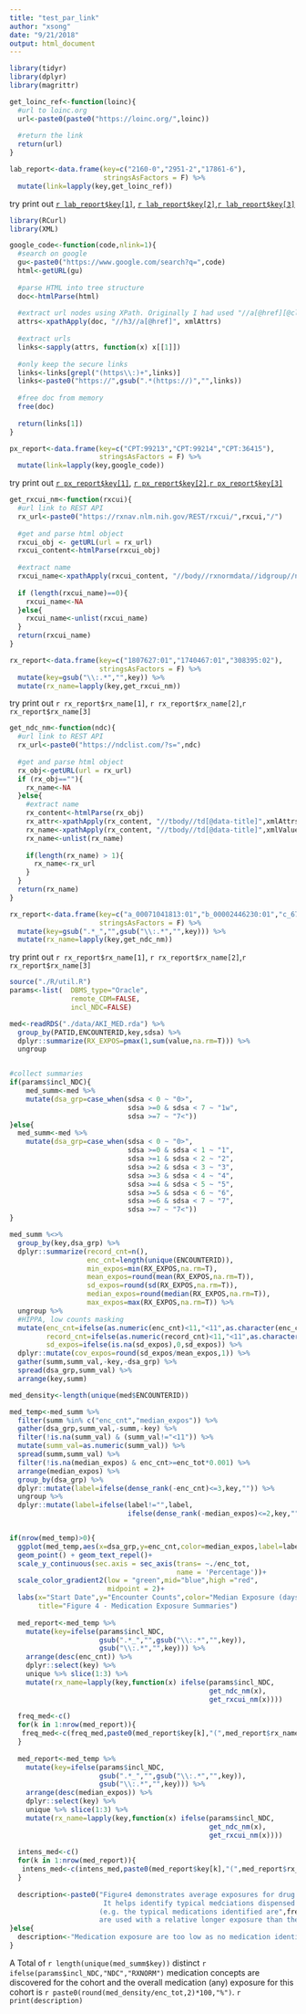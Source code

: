 ```yaml
---
title: "test_par_link"
author: "xsong"
date: "9/21/2018"
output: html_document
---
```



```r
library(tidyr)
library(dplyr)
library(magrittr)

get_loinc_ref<-function(loinc){
  #url to loinc.org 
  url<-paste0(paste0("https://loinc.org/",loinc))
  
  #return the link
  return(url)
}

lab_report<-data.frame(key=c("2160-0","2951-2","17861-6"),
                       stringsAsFactors = F) %>%
  mutate(link=lapply(key,get_loinc_ref))
```

try print out [`r lab_report$key[1]`], [`r lab_report$key[2]`],[`r lab_report$key[3]`]

[`r lab_report$key[1]`]: `r lab_report$link[1]`
[`r lab_report$key[2]`]: `r lab_report$link[2]`
[`r lab_report$key[3]`]: `r lab_report$link[3]`


```r
library(RCurl)
library(XML)

google_code<-function(code,nlink=1){
  #search on google
  gu<-paste0("https://www.google.com/search?q=",code)
  html<-getURL(gu)
  
  #parse HTML into tree structure
  doc<-htmlParse(html)
  
  #extract url nodes using XPath. Originally I had used "//a[@href][@class='l']" until the google code change.
  attrs<-xpathApply(doc, "//h3//a[@href]", xmlAttrs)
  
  #extract urls
  links<-sapply(attrs, function(x) x[[1]])
  
  #only keep the secure links
  links<-links[grepl("(https\\:)+",links)]
  links<-paste0("https://",gsub(".*(https://)","",links))
  
  #free doc from memory
  free(doc)
  
  return(links[1])
}

px_report<-data.frame(key=c("CPT:99213","CPT:99214","CPT:36415"),
                      stringsAsFactors = F) %>%
  mutate(link=lapply(key,google_code))

```

try print out [`r px_report$key[1]`], [`r px_report$key[2]`],[`r px_report$key[3]`]

[`r px_report$key[1]`]: `r px_report$link[1]`
[`r px_report$key[2]`]: `r px_report$link[2]`
[`r px_report$key[3]`]: `r px_report$link[3]`



```r
get_rxcui_nm<-function(rxcui){
  #url link to REST API
  rx_url<-paste0("https://rxnav.nlm.nih.gov/REST/rxcui/",rxcui,"/")
  
  #get and parse html object
  rxcui_obj <- getURL(url = rx_url)
  rxcui_content<-htmlParse(rxcui_obj)
  
  #extract name
  rxcui_name<-xpathApply(rxcui_content, "//body//rxnormdata//idgroup//name", xmlValue)
  
  if (length(rxcui_name)==0){
    rxcui_name<-NA
  }else{
    rxcui_name<-unlist(rxcui_name)
  }
  return(rxcui_name)
}

rx_report<-data.frame(key=c("1807627:01","1740467:01","308395:02"),
                      stringsAsFactors = F) %>%
  mutate(key=gsub("\\:.*","",key)) %>%
  mutate(rx_name=lapply(key,get_rxcui_nm))

```

try print out `r rx_report$rx_name[1]`, `r rx_report$rx_name[2]`,`r rx_report$rx_name[3]`


```r
get_ndc_nm<-function(ndc){
  #url link to REST API
  rx_url<-paste0("https://ndclist.com/?s=",ndc)
  
  #get and parse html object
  rx_obj<-getURL(url = rx_url)
  if (rx_obj==""){
    rx_name<-NA
  }else{
    #extract name
    rx_content<-htmlParse(rx_obj)
    rx_attr<-xpathApply(rx_content, "//tbody//td[@data-title]",xmlAttrs)
    rx_name<-xpathApply(rx_content, "//tbody//td[@data-title]",xmlValue)[which(rx_attr=="Proprietary Name")]
    rx_name<-unlist(rx_name)
    
    if(length(rx_name) > 1){
      rx_name<-rx_url
    }
  }
  return(rx_name)
}

rx_report<-data.frame(key=c("a_00071041813:01","b_00002446230:01","c_67877022310:02"),
                      stringsAsFactors = F) %>%
  mutate(key=gsub(".*_","",gsub("\\:.*","",key))) %>%
  mutate(rx_name=lapply(key,get_ndc_nm))

```

try print out `r rx_report$rx_name[1]`, `r rx_report$rx_name[2]`,`r rx_report$rx_name[3]`


```r
source("./R/util.R")
params<-list(  DBMS_type="Oracle",
               remote_CDM=FALSE,
               incl_NDC=FALSE)

med<-readRDS("./data/AKI_MED.rda") %>%
  group_by(PATID,ENCOUNTERID,key,sdsa) %>%
  dplyr::summarize(RX_EXPOS=pmax(1,sum(value,na.rm=T))) %>%
  ungroup


#collect summaries
if(params$incl_NDC){
    med_summ<-med %>%
    mutate(dsa_grp=case_when(sdsa < 0 ~ "0>",
                             sdsa >=0 & sdsa < 7 ~ "1w",
                             sdsa >=7 ~ "7<")) 
}else{
  med_summ<-med %>%
    mutate(dsa_grp=case_when(sdsa < 0 ~ "0>",
                             sdsa >=0 & sdsa < 1 ~ "1",
                             sdsa >=1 & sdsa < 2 ~ "2",
                             sdsa >=2 & sdsa < 3 ~ "3",
                             sdsa >=3 & sdsa < 4 ~ "4",
                             sdsa >=4 & sdsa < 5 ~ "5",
                             sdsa >=5 & sdsa < 6 ~ "6",
                             sdsa >=6 & sdsa < 7 ~ "7",
                             sdsa >=7 ~ "7<")) 
}

med_summ %<>%
  group_by(key,dsa_grp) %>%
  dplyr::summarize(record_cnt=n(),
                   enc_cnt=length(unique(ENCOUNTERID)),
                   min_expos=min(RX_EXPOS,na.rm=T),
                   mean_expos=round(mean(RX_EXPOS,na.rm=T)),
                   sd_expos=round(sd(RX_EXPOS,na.rm=T)),
                   median_expos=round(median(RX_EXPOS,na.rm=T)),
                   max_expos=max(RX_EXPOS,na.rm=T)) %>%
  ungroup %>%
  #HIPPA, low counts masking
  mutate(enc_cnt=ifelse(as.numeric(enc_cnt)<11,"<11",as.character(enc_cnt)),
         record_cnt=ifelse(as.numeric(record_cnt)<11,"<11",as.character(record_cnt)),
         sd_expos=ifelse(is.na(sd_expos),0,sd_expos)) %>%
  dplyr::mutate(cov_expos=round(sd_expos/mean_expos,1)) %>%
  gather(summ,summ_val,-key,-dsa_grp) %>%
  spread(dsa_grp,summ_val) %>%
  arrange(key,summ) 

med_density<-length(unique(med$ENCOUNTERID))

med_temp<-med_summ %>% 
  filter(summ %in% c("enc_cnt","median_expos")) %>% 
  gather(dsa_grp,summ_val,-summ,-key) %>%
  filter(!is.na(summ_val) & (summ_val!="<11")) %>%
  mutate(summ_val=as.numeric(summ_val)) %>%
  spread(summ,summ_val) %>%
  filter(!is.na(median_expos) & enc_cnt>=enc_tot*0.001) %>%
  arrange(median_expos) %>%
  group_by(dsa_grp) %>%
  dplyr::mutate(label=ifelse(dense_rank(-enc_cnt)<=3,key,"")) %>%
  ungroup %>%
  dplyr::mutate(label=ifelse(label!="",label,
                             ifelse(dense_rank(-median_expos)<=2,key,"")))


if(nrow(med_temp)>0){
  ggplot(med_temp,aes(x=dsa_grp,y=enc_cnt,color=median_expos,label=label)) +
  geom_point() + geom_text_repel()+
  scale_y_continuous(sec.axis = sec_axis(trans= ~./enc_tot,
                                         name = 'Percentage'))+
  scale_color_gradient2(low = "green",mid="blue",high ="red",
                        midpoint = 2)+
  labs(x="Start Date",y="Encounter Counts",color="Median Exposure (days)",
       title="Figure 4 - Medication Exposure Summaries")
  
  med_report<-med_temp %>%
    mutate(key=ifelse(params$incl_NDC,
                      gsub(".*_","",gsub("\\:.*","",key)),
                      gsub("\\:.*","",key))) %>%
    arrange(desc(enc_cnt)) %>%
    dplyr::select(key) %>% 
    unique %>% slice(1:3) %>%
    mutate(rx_name=lapply(key,function(x) ifelse(params$incl_NDC,
                                                 get_ndc_nm(x),
                                                 get_rxcui_nm(x))))
  
  freq_med<-c()
  for(k in 1:nrow(med_report)){
   freq_med<-c(freq_med,paste0(med_report$key[k],"(",med_report$rx_name[k],")")) 
  }
  
  med_report<-med_temp %>%
    mutate(key=ifelse(params$incl_NDC,
                      gsub(".*_","",gsub("\\:.*","",key)),
                      gsub("\\:.*","",key))) %>%
    arrange(desc(median_expos)) %>%
    dplyr::select(key) %>%
    unique %>% slice(1:3) %>%
    mutate(rx_name=lapply(key,function(x) ifelse(params$incl_NDC,
                                                 get_ndc_nm(x),
                                                 get_rxcui_nm(x))))
  
  intens_med<-c()
  for(k in 1:nrow(med_report)){
   intens_med<-c(intens_med,paste0(med_report$key[k],"(",med_report$rx_name[k],")")) 
  }
  
  description<-paste0("Figure4 demonstrates average exposures for drug starting at X days since admission. 
                       It helps identify typical medciations dispensed (:01) or administered(:02) during the course of stay. 
                      (e.g. the typical medications identified are",freq_med,"; while drugs such as ",intens_med," 
                      are used with a relative longer exposure than the others).")
}else{
  description<-"Medication exposure are too low as no medication identifier has a coverage of more than 0.1% of the study population."
}
```

A Total of `r length(unique(med_summ$key))` distinct `r ifelse(params$incl_NDC,"NDC","RXNORM")` medication concepts are discovered for the cohort and the overall medication (any) exposure for this cohort is `r paste0(round(med_density/enc_tot,2)*100,"%")`. `r print(description)`

